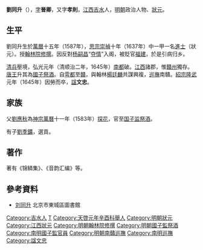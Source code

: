 '''劉同升'''（{{bd|1587年||1645年||catIdx=L劉}}），[[表字|字]]'''晉卿'''，又字'''孝則'''，[[江西|江西]][[吉水|吉水]]人，[[明朝|明朝]]政治人物、[[狀元|狀元]]。

== 生平 ==
劉同升生於[[萬曆|萬曆]]十五年（1587年），[[明思宗|思宗]][[崇禎|崇禎]]十年（1637年）中一甲一名[[進士|進士]]（狀元）。授[[翰林院|翰林院]][[修撰|修撰]]。因反對[[杨嗣昌|杨嗣昌]]“[[夺情|夺情]]”入阁，被貶官[[福建|福建]]，於是引病归乡。

[[清兵|清兵]]壓境，弘光元年（清顺治二年，1645年）[[南京|南都]]破。[[江西|江西]]諸郡，惟[[贛州|贛州]]獨存。[[唐王|唐王]]升其為[[國子祭酒|國子祭酒]]。自[[雩都|雩都]]至[[贛|贛]]，與翰林[[楊廷麟|楊廷麟]]共謀興複，[[巡撫|巡撫]]南贛。[[明紹宗|紹宗]][[隆武|隆武]]元年（1645年）因勞而卒，[[諡|諡]]'''文忠'''。

== 家族 ==
父[[劉應秋|劉應秋]]為[[明神宗|神宗]][[萬曆|萬曆]]十一年（1583年）[[探花|探花]]，官至[[国子监祭酒|国子监祭酒]]。

有子[[劉季鑛|劉季鑛]]，選貢。

==著作==
著有《锦鳞集》、《音韵汇编》等。

== 參考資料 ==
*[http://www.bjdclib.com/subdb/exam/examperson/200908/t20090818_22128.html 刘同升] {{Wayback|url=http://www.bjdclib.com/subdb/exam/examperson/200908/t20090818_22128.html |date=20160304195752 }} 北京市東城區圖書館

{{並稱|長安五諫|[[何楷|何　楷]] - [[黄道周|黃道周]] - 劉同升 - [[趙士春|趙士春]] - [[林蘭友|林蘭友]]}}
{{崇禎十年丁丑科殿試金榜}}
{{江西狀元}}
{{明清之际江西诸子}}
{{Authority control}}

{{DEFAULTSORT:Liu劉}}
[[Category:吉水人|Category:吉水人]]
[[Category:劉姓|T]]
[[Category:天啓元年辛酉科舉人|Category:天啓元年辛酉科舉人]]
[[Category:明朝狀元|Category:明朝狀元]]
[[Category:江西狀元|Category:江西狀元]]
[[Category:明朝翰林院修撰|Category:明朝翰林院修撰]]
[[Category:明朝國子監祭酒|Category:明朝國子監祭酒]]
[[Category:南明國子監官員|Category:南明國子監官員]]
[[Category:明朝南贛巡撫|Category:明朝南贛巡撫]]
[[Category:南明巡撫|Category:南明巡撫]]
[[Category:諡文忠|Category:諡文忠]]


{{明朝人物小作品}}